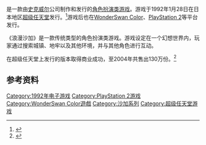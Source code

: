 {{NoteTA
| G1=Games
| G2=Square Enix
}}

{{vgname|浪漫沙加|ja=ロマンシング サ・ガ|en=Romancing SaGa|cn=浪漫沙加|tw=復活邪神}}是一款由[[史克威尔|史克威尔]]公司制作和发行的[[角色扮演类游戏|角色扮演类游戏]]。游戏于1992年1月28日在日本地区[[超级任天堂|超级任天堂]]发行。<ref name="gamefaqs">{{cite web| url = http://www.gamefaqs.com/snes/588632-romancing-sa-ga/data| title = Release information| publisher = [[GameFAQs|GameFAQs]]| date = | accessdate = 2015-11-05| language = en| archive-date = 2018-01-11| archive-url = https://web.archive.org/web/20180111052639/https://www.gamefaqs.com/snes/588632-romancing-sa-ga/data| dead-url = no}}</ref>游戏后也在[[WonderSwan_Color|WonderSwan Color]]、[[PlayStation_2|PlayStation 2]]等平台发行。

《浪漫沙加》是一款传统类型的角色扮演类游戏。游戏设定在一个幻想世界内，玩家通过搜索城镇、地牢以及其他环境，并与其他角色进行互动。

在超级任天堂上发行的版本取得商业成功，至2004年共售出130万份。<ref>{{cite web | title=The Magic Box - 2005 Top 100 Best Selling Japanese Console Games | url=http://the-magicbox.com/Chart-BestSell2005.shtml | publisher=The-MagicBox.com | accessdate=2008-12-13 | archive-date=2009-01-20 | archive-url=https://web.archive.org/web/20090120210616/http://www.the-magicbox.com/Chart-BestSell2005.shtml | dead-url=no }}</ref>

== 参考资料 ==
{{Reflist}}

{{沙加系列}}

{{DEFAULTSORT:Romancing SaGa}}
[[Category:1992年电子游戏|Category:1992年电子游戏]]
[[Category:PlayStation_2游戏|Category:PlayStation 2游戏]]
[[Category:WonderSwan_Color遊戲|Category:WonderSwan Color遊戲]]
[[Category:沙加系列|Category:沙加系列]]
[[Category:超级任天堂游戏|Category:超级任天堂游戏]]

{{rpg-videogame-stub}}
{{SquareEnix-stub}}